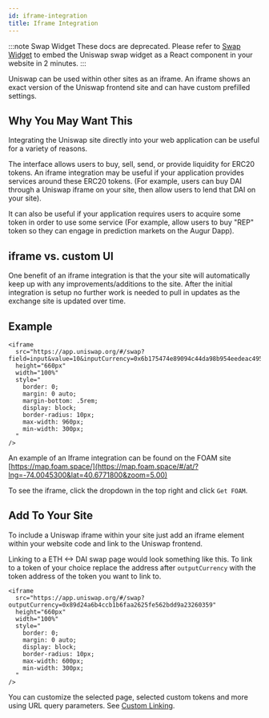 ```yaml
---
id: iframe-integration
title: Iframe Integration
---
```


:::note Swap Widget
These docs are deprecated. Please refer to [Swap Widget](../../../swap-widget/guides/getting-started) to embed the Uniswap swap widget as a React component in your website in 2 minutes. 
:::

Uniswap can be used within other sites as an iframe. An iframe shows an exact version of the Uniswap frontend site and can have custom prefilled settings.

## Why You May Want This

Integrating the Uniswap site directly into your web application can be useful for a variety of reasons.

The interface allows users to buy, sell, send, or provide liquidity for ERC20 tokens. An iframe integration may be useful if your application provides services around these ERC20 tokens. \(For example, users can buy DAI through a Uniswap iframe on your site, then allow users to lend that DAI on your site\).

It can also be useful if your application requires users to acquire some token in order to use some service \(For example, allow users to buy "REP" token so they can engage in prediction markets on the Augur Dapp\).

## iframe vs. custom UI

One benefit of an iframe integration is that the your site will automatically keep up with any improvements/additions to the site. After the initial integration is setup no further work is needed to pull in updates as the exchange site is updated over time.

## Example

```text
<iframe
  src="https://app.uniswap.org/#/swap?field=input&value=10&inputCurrency=0x6b175474e89094c44da98b954eedeac495271d0f"
  height="660px"
  width="100%"
  style="
    border: 0;
    margin: 0 auto;
    margin-bottom: .5rem;
    display: block;
    border-radius: 10px;
    max-width: 960px;
    min-width: 300px;
  "
/>
```

An example of an Iframe integration can be found on the FOAM site [https://map.foam.space/](https://map.foam.space/#/at/?lng=-74.0045300&lat=40.6771800&zoom=5.00)

To see the iframe, click the dropdown in the top right and click `Get FOAM`.

## Add To Your Site

To include a Uniswap iframe within your site just add an iframe element within your website code and link to the Uniswap frontend.

Linking to a ETH &lt;-&gt; DAI swap page would look something like this. To link to a token of your choice replace the address after `outputCurrency` with the token address of the token you want to link to.

```text
<iframe
  src="https://app.uniswap.org/#/swap?outputCurrency=0x89d24a6b4ccb1b6faa2625fe562bdd9a23260359"
  height="660px"
  width="100%"
  style="
    border: 0;
    margin: 0 auto;
    display: block;
    border-radius: 10px;
    max-width: 600px;
    min-width: 300px;
  "
/>
```

You can customize the selected page, selected custom tokens and more using URL query parameters. See [Custom Linking](custom-interface-linking).
